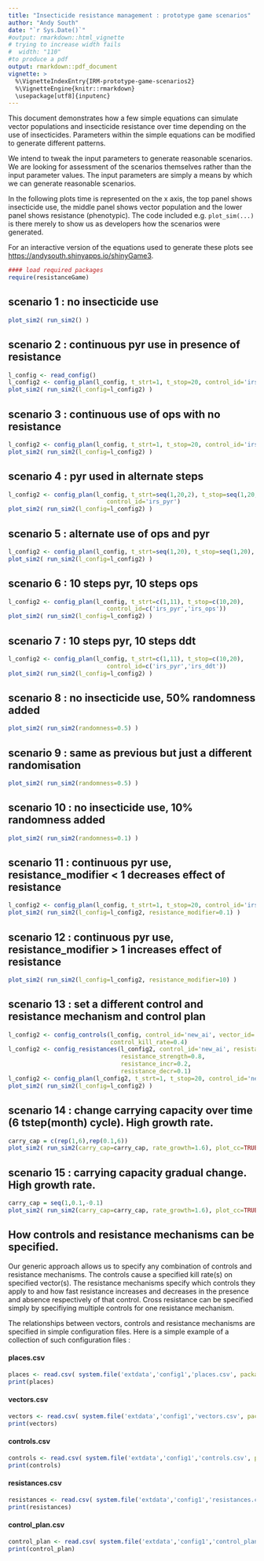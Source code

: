 ```yaml
---
title: "Insecticide resistance management : prototype game scenarios"
author: "Andy South"
date: "`r Sys.Date()`"
#output: rmarkdown::html_vignette
# trying to increase width fails
#  width: "110" 
#to produce a pdf
output: rmarkdown::pdf_document
vignette: >
  %\VignetteIndexEntry{IRM-prototype-game-scenarios2}
  %\VignetteEngine{knitr::rmarkdown}
  \usepackage[utf8]{inputenc}
---
```


This document demonstrates how a few simple equations can simulate vector populations and insecticide resistance over time depending on the use of insecticides. Parameters within the simple equations can be modified to generate different patterns.


We intend to tweak the input parameters to generate reasonable scenarios. We are looking for assessment of the scenarios themselves rather than the input parameter values. The input parameters are simply a means by which we can generate reasonable scenarios.


In the following plots time is represented on the x axis, the top panel shows insecticide use, the middle panel shows vector population and the lower panel shows resistance (phenotypic). The code included e.g. `plot_sim(...)` is there merely to show us as developers how the scenarios were generated.


For an interactive version of the equations used to generate these plots see [https://andysouth.shinyapps.io/shinyGame3](https://andysouth.shinyapps.io/shinyGame3).


```r
#### load required packages
require(resistanceGame)
```

\newpage

## scenario 1 : no insecticide use
```r
plot_sim2( run_sim2() )
```

\newpage

## scenario 2 : continuous pyr use in presence of resistance
```r
l_config <- read_config()
l_config2 <- config_plan(l_config, t_strt=1, t_stop=20, control_id='irs_pyr')
plot_sim2( run_sim2(l_config=l_config2) )
```

\newpage

## scenario 3 : continuous use of ops with no resistance
```r
l_config2 <- config_plan(l_config, t_strt=1, t_stop=20, control_id='irs_ops')
plot_sim2( run_sim2(l_config=l_config2) )
```

\newpage

## scenario 4 : pyr used in alternate steps
```r
l_config2 <- config_plan(l_config, t_strt=seq(1,20,2), t_stop=seq(1,20,2),
                            control_id='irs_pyr')
plot_sim2( run_sim2(l_config=l_config2) )
```

\newpage

## scenario 5 : alternate use of ops and pyr
```r
l_config2 <- config_plan(l_config, t_strt=seq(1,20), t_stop=seq(1,20), control_id=c('irs_pyr','irs_ops'))
plot_sim2( run_sim2(l_config=l_config2) )
```

\newpage

## scenario 6 : 10 steps pyr, 10 steps ops
```r
l_config2 <- config_plan(l_config, t_strt=c(1,11), t_stop=c(10,20),
                            control_id=c('irs_pyr','irs_ops'))
plot_sim2( run_sim2(l_config=l_config2) )
```

\newpage

## scenario 7 : 10 steps pyr, 10 steps ddt
```r
l_config2 <- config_plan(l_config, t_strt=c(1,11), t_stop=c(10,20),
                            control_id=c('irs_pyr','irs_ddt'))
plot_sim2( run_sim2(l_config=l_config2) )
```

\newpage

## scenario 8 : no insecticide use, 50% randomness added
```r
plot_sim2( run_sim2(randomness=0.5) )
```

\newpage

## scenario 9 : same as previous but just a different randomisation
```r
plot_sim2( run_sim2(randomness=0.5) )
```

\newpage

## scenario 10 : no insecticide use, 10% randomness added
```r
plot_sim2( run_sim2(randomness=0.1) )
```

\newpage

## scenario 11 : continuous pyr use, resistance_modifier < 1 decreases effect of resistance
```r
l_config2 <- config_plan(l_config, t_strt=1, t_stop=20, control_id='irs_pyr')
plot_sim2( run_sim2(l_config=l_config2, resistance_modifier=0.1) )
```

\newpage

## scenario 12 : continuous pyr use, resistance_modifier > 1 increases effect of resistance
```r
plot_sim2( run_sim2(l_config=l_config2, resistance_modifier=10) )
```

\newpage

## scenario 13 : set a different control and resistance mechanism and control plan

```r
l_config2 <- config_controls(l_config, control_id='new_ai', vector_id='an_gamb',
                             control_kill_rate=0.4)
l_config2 <- config_resistances(l_config2, control_id='new_ai', resistance_id="target_site",
                                resistance_strength=0.8,
                                resistance_incr=0.2,
                                resistance_decr=0.1)
l_config2 <- config_plan(l_config2, t_strt=1, t_stop=20, control_id='new_ai')
plot_sim2( run_sim2(l_config=l_config2) )

```

\newpage

## scenario 14 : change carrying capacity over time (6 tstep(month) cycle). High growth rate.

```r
carry_cap = c(rep(1,6),rep(0.1,6))
plot_sim2( run_sim2(carry_cap=carry_cap, rate_growth=1.6), plot_cc=TRUE )
```

\newpage

## scenario 15 : carrying capacity gradual change. High growth rate.

```r
carry_cap = seq(1,0.1,-0.1)
plot_sim2( run_sim2(carry_cap=carry_cap, rate_growth=1.6), plot_cc=TRUE )
```

\newpage



## How controls and resistance mechanisms can be specified.

Our generic approach allows us to specify any combination of controls and resistance mechanisms. The controls cause a specified kill rate(s) on specified vector(s). The resistance mechanisms specify which controls they apply to and how fast resistance increases and decreases in the presence and absence respectively of that control. Cross resistance can be specified simply by specifiying multiple controls for one resistance mechanism.

The relationships between vectors, controls and resistance mechanisms are specified in simple configuration files. Here is a simple example of a collection of such configuration files :

#### places.csv
```r
places <- read.csv( system.file('extdata','config1','places.csv', package='resistanceGame'))
print(places) 
```    

#### vectors.csv
```r
vectors <- read.csv( system.file('extdata','config1','vectors.csv', package='resistanceGame'))
print(vectors)
```

#### controls.csv
```r
controls <- read.csv( system.file('extdata','config1','controls.csv', package='resistanceGame'))
print(controls)
```

#### resistances.csv
```r
resistances <- read.csv( system.file('extdata','config1','resistances.csv', package='resistanceGame'))
print(resistances)
```

#### control_plan.csv
```r
control_plan <- read.csv( system.file('extdata','config1','control_plan.csv', package='resistanceGame'))
print(control_plan)
```

